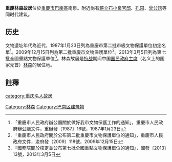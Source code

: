 {{msg:重慶市文物保護單位
|名稱 = 林森故居暨[[林森墓|墓]]葬
|編號 = 68
|圖片 = 
|級別 = 3
|分類 = 
|時代 = 近
|地点 = [[沙坪壩區|沙坪壩區]]歌樂山林園、[[九龙坡區|九龙坡區]]南泉
|坐標 = 
|登錄 = 1987年1月23日
}}
{{msg:重慶市文物保護單位
|名稱 = 南泉抗戰遺址群-林森聽泉樓別墅
|編號 = 157
|圖片 = 
|級別 = 6
|分類 = 
|時代 = 1938年-1946年
|地点 = [[巴南區|巴南區]][[南泉鎮|南泉鎮]]
|坐標 = 
|登錄 = 2009年12月15日
}}
{{msg:重慶市文物保護單位
|名稱 = 南泉抗戰舊址群-林森別墅舊址
|編號 = 1878
|圖片 = 
|級別 = 107
|分類 = 
|時代 = 1938～1946年
|地点 = [[重慶市|重慶市]][[巴南區|巴南區]]
|坐標 =
|登錄 = 2013年3月5日
}}
{{About|重慶市巴南区的林森公館|重慶市沙坪坝区的林森公館|山洞林森公館|福建的林森公館|林森公馆|得名于林森的园林|重庆林园}}

'''重慶林森故居'''位於[[重慶市|重慶市]][[巴南区|巴南區]]南泉。附近尚有[[蒋介石小泉官邸|蒋介石小泉官邸]]、[[孔园_(巴南区)|孔园]]、[[曾公馆|曾公馆]]等同时代建筑。

==历史==
文物遺址年代為近代，1987年1月23日列為重慶市第二批市級文物保護單位初定名單<ref>「重慶市人民政府辦公廳關於做好我市文物保護工作的通知」，重慶市人民政府辦公廳文件，重辦發〔1987〕16號，1987年1月23日</ref>。2009年12月15日列為第二批重慶市文物保護單位<ref>「重慶市人民政府關於公布第二批重慶市文物保護單位的通知」，重慶市人民政府文件，渝府發（2009）118號，2009年12月15日</ref>。2013年3月5日列為第七批全國重點文物保護單位<ref>『國務院關於核定並公布第七批全國重點文物保護單位的通知』，國發〔2013〕13號，2013年3月5日</ref>。林森故居是[[抗战|抗战]]期间中国[[国民政府主席|国民政府主席]]（名义上的国家元首）[[林森|林森]]的居住地。

== 註釋 ==
{{reflist}}

{{文物保護單位小作品}}
{{重庆全国重点文物保护单位}}
[[Category:林森|Category:林森]]
[[Category:巴南区建筑物|Category:巴南区建筑物]]
[[category:重庆名人故居|category:重庆名人故居]]